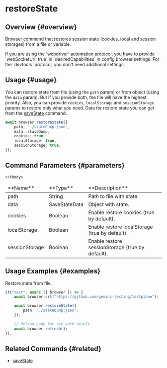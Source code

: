 # restoreState

## Overview {#overview}

Browser command that restores session state (cookies, local and session storages) from a file or variable.

<Admonition type="warning">
    If you are using the `webdriver` automation protocol, you have to provide `webSocketUrl: true`
    in `desiredCapabilities` in config browser settings. For the `devtools` protocol, you don't need
    additional settings.
</Admonition>

## Usage {#usage}

You can restore state from file (using the `path` param) or from object (using the `data` param).
But if you provide both, the file will have the highest priority.
Also, you can provide `cookies`, `localStorage` and `sessionStorage` params to restore only what you need.
Data for restore state you can get from the [saveState](../saveState) command.

```typescript
await browser.restoreState({
    path: "./stateDump.json",
    data: stateDump,
    cookies: true,
    localStorage: true,
    sessionStorage: true,
});
```

## Command Parameters {#parameters}

<table>
    <thead>
    <tr><td>**Name**</td><td>**Type**</td><td>**Description**</td></tr>
    </thead>
    <tbody>
    <tr><td>path</td><td>String</td><td>Path to file with state.</td></tr>
    <tr><td>data</td><td>SaveStateData</td><td>Object with state.</td></tr>
    <tr><td>cookies</td><td>Boolean</td><td>Enable restore cookies (true by default).</td></tr>
    <tr><td>localStorage</td><td>Boolean</td><td>Enable restore localStorage (true by default).</td></tr>
    <tr><td>sessionStorage</td><td>Boolean</td><td>Enable restore sessionStorage (true by default).</td></tr>

    </tbody>

</table>

## Usage Examples {#examples}

Restore state from file.

```typescript
it("test", async ({ browser }) => {
    await browser.url("https://github.com/gemini-testing/testplane");

    await browser.restoreState({
        path: "./stateDump.json",
    });

    // Reload page for see auth result.
    await browser.refresh();
});
```

## Related Commands {#related}

-   [saveState](../saveState)
